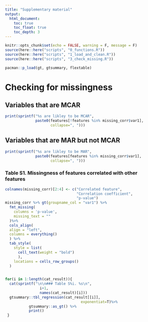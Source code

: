 ```yaml
---
title: "Supplementary material"
output: 
  html_document:
    toc: true
    toc_float: true
    toc_depth: 3
---
```


```r
knitr::opts_chunk$set(echo = FALSE, warning = F, message = F)
source(here::here("scripts", "0_functions.R"))
source(here::here("scripts", "1_load_and_clean.R"))
source(here::here("scripts", "3_check_missing.R"))

pacman::p_load(gt, gtsummary, flextable)
```

\scriptsize
# Checking for missingness

## Variables that are MCAR
```r
print(sprintf("%s are likley to be MCAR",
              paste0(features[!features %in% missing_corr$var1],
                     collapse=", ")))
```
## Variables that are MAR but not MCAR
```r
print(sprintf("%s are likley to be MAR",
              paste0(features[features %in% missing_corr$var1],
                     collapse=", ")))
```

### Table S1. Missingness of features correlated with other features
```r
colnames(missing_corr)[2:4] <- c("Correlated feature",
                                 "Correlation coefficient",
                                 "p-value")
missing_corr %>% gt(groupname_col = "var1") %>%
  fmt_missing(
    columns = 'p-value',
    missing_text = ""
  )%>%
  cols_align(
  align = "left",
  columns = everything()
  ) %>%
  tab_style(
    style = list(
      cell_text(weight = "bold")
      ),
    locations = cells_row_groups()
  ) 
  
```

```r
for(i in 1:length(cat_result)){
  cat(sprintf("\n\n### Table S%i. %s\n",
                i+1,
                names(cat_result)[i]))
  gtsummary::tbl_regression(cat_result[[i]], 
                                   exponentiat=T)%>%
           gtsummary::as_gt() %>%
           print()
 }
```
